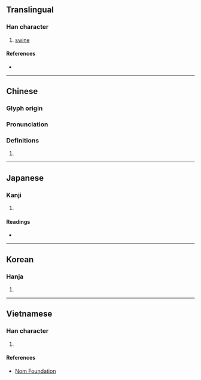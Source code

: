 {{character info/new}}
==Translingual==

===Han character===
{{Han char|rn=58|rad=彐|as=09|sn=12|four=27711|canj=VMPOP|ids=⿱彑⿲匕矢匕}}

# [[swine]]

====References====
* {{Han ref|kx=0362.170|dkj=09931|dj=0680.330|hdz=20961.140|uh=5F58|ud=24408|bh=D8F4|bd=55540}}

----

==Chinese==
{{zh-forms}}

===Glyph origin===
{{Han etym}}

===Pronunciation===
{{zh-pron
|m=zhì
|c=zi6
|h=pfs=
|md=
|mn=
|w=
|mc=y
|oc=y
|cat=n
}}

===Definitions===
{{zh-hanzi}}

# {{rfdef|lang=zh}}

----

==Japanese==

===Kanji===
{{ja-kanji|grade=|rs=彐09}}

# {{defn|lang=ja|sort=彐09}}

====Readings====
* {{ja-readings|on=てい,でい,えい,え|kun=ぶた}}

----

==Korean==

===Hanja===
{{ko-hanja|hangeul=체|eumhun=|rv=che|mr=ch'e|y=chey}}

# {{defn|lang=ko|sort=彐09}}

----

==Vietnamese==

===Han character===
{{vi-readings|rs=彐09|hanviet=trệ}}

# {{defn|lang=vi|sort=彐09}}

====References====
* [http://nomfoundation.org/common/nom_details.php?codepoint=5f58 Nom Foundation]